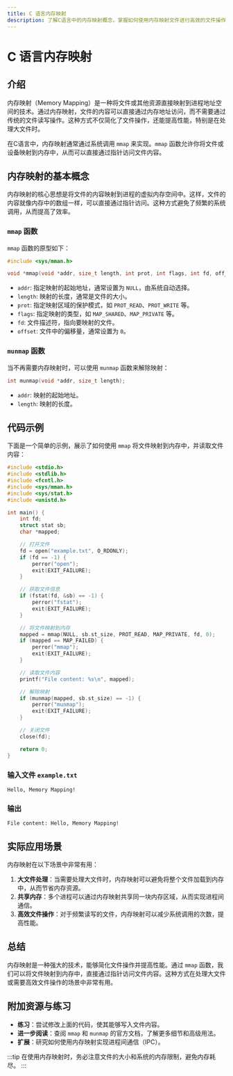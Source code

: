 ```yaml
---
title: C 语言内存映射
description: 了解C语言中的内存映射概念，掌握如何使用内存映射文件进行高效的文件操作。
---
```


# C 语言内存映射

## 介绍

内存映射（Memory Mapping）是一种将文件或其他资源直接映射到进程地址空间的技术。通过内存映射，文件的内容可以直接通过内存地址访问，而不需要通过传统的文件读写操作。这种方式不仅简化了文件操作，还能提高性能，特别是在处理大文件时。

在C语言中，内存映射通常通过系统调用 `mmap` 来实现。`mmap` 函数允许你将文件或设备映射到内存中，从而可以直接通过指针访问文件内容。

## 内存映射的基本概念

内存映射的核心思想是将文件的内容映射到进程的虚拟内存空间中。这样，文件的内容就像内存中的数组一样，可以直接通过指针访问。这种方式避免了频繁的系统调用，从而提高了效率。

### `mmap` 函数

`mmap` 函数的原型如下：

```c
#include <sys/mman.h>

void *mmap(void *addr, size_t length, int prot, int flags, int fd, off_t offset);
```

- `addr`: 指定映射的起始地址，通常设置为 `NULL`，由系统自动选择。
- `length`: 映射的长度，通常是文件的大小。
- `prot`: 指定映射区域的保护模式，如 `PROT_READ`、`PROT_WRITE` 等。
- `flags`: 指定映射的类型，如 `MAP_SHARED`、`MAP_PRIVATE` 等。
- `fd`: 文件描述符，指向要映射的文件。
- `offset`: 文件中的偏移量，通常设置为 `0`。

### `munmap` 函数

当不再需要内存映射时，可以使用 `munmap` 函数来解除映射：

```c
int munmap(void *addr, size_t length);
```

- `addr`: 映射的起始地址。
- `length`: 映射的长度。

## 代码示例

下面是一个简单的示例，展示了如何使用 `mmap` 将文件映射到内存中，并读取文件内容：

```c
#include <stdio.h>
#include <stdlib.h>
#include <fcntl.h>
#include <sys/mman.h>
#include <sys/stat.h>
#include <unistd.h>

int main() {
    int fd;
    struct stat sb;
    char *mapped;

    // 打开文件
    fd = open("example.txt", O_RDONLY);
    if (fd == -1) {
        perror("open");
        exit(EXIT_FAILURE);
    }

    // 获取文件信息
    if (fstat(fd, &sb) == -1) {
        perror("fstat");
        exit(EXIT_FAILURE);
    }

    // 将文件映射到内存
    mapped = mmap(NULL, sb.st_size, PROT_READ, MAP_PRIVATE, fd, 0);
    if (mapped == MAP_FAILED) {
        perror("mmap");
        exit(EXIT_FAILURE);
    }

    // 读取文件内容
    printf("File content: %s\n", mapped);

    // 解除映射
    if (munmap(mapped, sb.st_size) == -1) {
        perror("munmap");
        exit(EXIT_FAILURE);
    }

    // 关闭文件
    close(fd);

    return 0;
}
```

### 输入文件 `example.txt`

```
Hello, Memory Mapping!
```

### 输出

```
File content: Hello, Memory Mapping!
```

## 实际应用场景

内存映射在以下场景中非常有用：

1. **大文件处理**：当需要处理大文件时，内存映射可以避免将整个文件加载到内存中，从而节省内存资源。
2. **共享内存**：多个进程可以通过内存映射共享同一块内存区域，从而实现进程间通信。
3. **高效文件操作**：对于频繁读写的文件，内存映射可以减少系统调用的次数，提高性能。

## 总结

内存映射是一种强大的技术，能够简化文件操作并提高性能。通过 `mmap` 函数，我们可以将文件映射到内存中，直接通过指针访问文件内容。这种方式在处理大文件或需要高效文件操作的场景中非常有用。

## 附加资源与练习

- **练习**：尝试修改上面的代码，使其能够写入文件内容。
- **进一步阅读**：查阅 `mmap` 和 `munmap` 的官方文档，了解更多细节和高级用法。
- **扩展**：研究如何使用内存映射实现进程间通信（IPC）。

:::tip
在使用内存映射时，务必注意文件的大小和系统的内存限制，避免内存耗尽。
:::